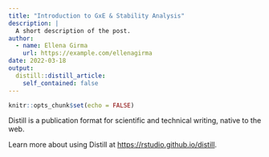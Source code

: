 ```yaml
---
title: "Introduction to GxE & Stability Analysis"
description: |
  A short description of the post.
author:
  - name: Ellena Girma
    url: https://example.com/ellenagirma
date: 2022-03-18
output:
  distill::distill_article:
    self_contained: false
---
```



```r
knitr::opts_chunk$set(echo = FALSE)
```

Distill is a publication format for scientific and technical writing, native to the web.

Learn more about using Distill at <https://rstudio.github.io/distill>.


